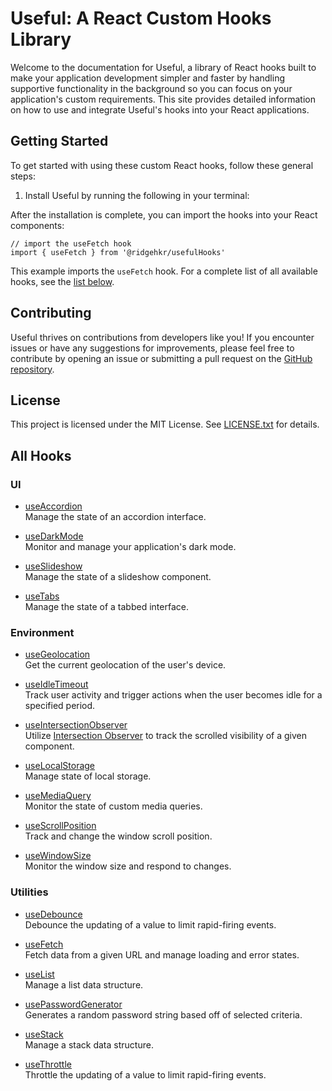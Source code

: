 
# Useful: A React Custom Hooks Library

Welcome to the documentation for Useful, a library of React hooks built to make your application development simpler and faster by handling supportive functionality in the background so you can focus on your application's custom requirements. This site provides detailed information on how to use and integrate Useful's hooks into your React applications.

## Getting Started

To get started with using these custom React hooks, follow these general steps:

1. Install Useful by running the following in your terminal:

<Install />

After the installation is complete, you can import the hooks into your React components:

```tsx
// import the useFetch hook
import { useFetch } from '@ridgehkr/usefulHooks'
```

This example imports the `useFetch` hook. For a complete list of all available hooks, see the [list below](#all-hooks).

## Contributing

Useful thrives on contributions from developers like you! If you encounter issues or have any suggestions for improvements, please feel free to contribute by opening an issue or submitting a pull request on the [GitHub repository](https://github.com/ridgehkr/hooks).

## License

This project is licensed under the MIT License. See [LICENSE.txt](https://github.com/ridgehkr/hooks/blob/master/LICENSE.txt) for details.

## All Hooks

### UI

- [useAccordion](/hooks/useAccordion)\
  Manage the state of an accordion interface.

- [useDarkMode](/hooks/useDarkMode)\
  Monitor and manage your application's dark mode.

- [useSlideshow](/hooks/useSlideshow)\
  Manage the state of a slideshow component.

- [useTabs](/hooks/useTabs)\
  Manage the state of a tabbed interface.

### Environment

- [useGeolocation](/hooks/useGeolocation)\
  Get the current geolocation of the user's device.

- [useIdleTimeout](/hooks/useIdleTimeout)\
  Track user activity and trigger actions when the user becomes idle for a specified period.

- [useIntersectionObserver](/hooks/useIntersectionObserver)\
  Utilize [Intersection Observer](https://developer.mozilla.org/en-US/docs/Web/API/Intersection_Observer_API) to track the scrolled visibility of a given component.

- [useLocalStorage](/hooks/useLocalStorage)\
  Manage state of local storage.

- [useMediaQuery](/hooks/useMediaQuery)\
  Monitor the state of custom media queries.

- [useScrollPosition](/hooks/useScrollPosition)\
  Track and change the window scroll position.

- [useWindowSize](/hooks/useWindowSize)\
  Monitor the window size and respond to changes.

### Utilities

- [useDebounce](/hooks/useDebounce)\
  Debounce the updating of a value to limit rapid-firing events.

- [useFetch](/hooks/useFetch)\
  Fetch data from a given URL and manage loading and error states.

- [useList](/hooks/useList)\
  Manage a list data structure.

- [usePasswordGenerator](/hooks/usePasswordGenerator)\
  Generates a random password string based off of selected criteria.

- [useStack](/hooks/useStack)\
  Manage a stack data structure.

- [useThrottle](/hooks/useThrottle)\
  Throttle the updating of a value to limit rapid-firing events.

